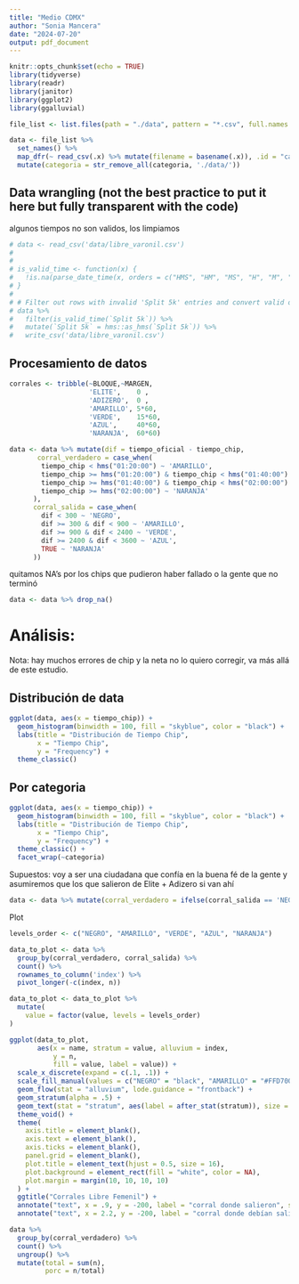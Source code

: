 ---
title: "Medio CDMX"
author: "Sonia Mancera"
date: "2024-07-20"
output: pdf_document
---

```{r setup, include=FALSE}
knitr::opts_chunk$set(echo = TRUE)
library(tidyverse)
library(readr)
library(janitor)
library(ggplot2)
library(ggalluvial)

```


```{r}
file_list <- list.files(path = "./data", pattern = "*.csv", full.names = TRUE)

data <- file_list %>%
  set_names() %>% 
  map_dfr(~ read_csv(.x) %>% mutate(filename = basename(.x)), .id = "categoria") %>% clean_names() %>% 
  mutate(categoria = str_remove_all(categoria, './data/'))
```

## Data wrangling (not the best practice to put it here but fully transparent with the code)

algunos tiempos no son validos, los limpiamos
```{r}
# data <- read_csv('data/libre_varonil.csv')
# 
# 
# is_valid_time <- function(x) {
#   !is.na(parse_date_time(x, orders = c("HMS", "HM", "MS", "H", "M", "S")))
# }
# 
# # Filter out rows with invalid 'Split 5k' entries and convert valid ones
# data %>%
#   filter(is_valid_time(`Split 5k`)) %>%
#   mutate(`Split 5k` = hms::as_hms(`Split 5k`)) %>% 
#   write_csv('data/libre_varonil.csv')
```


## Procesamiento de datos
```{r}
corrales <- tribble(~BLOQUE,~MARGEN,
                    'ELITE',    0 ,
                    'ADIZERO',  0 ,
                    'AMARILLO', 5*60,
                    'VERDE',    15*60,
                    'AZUL',     40*60,
                    'NARANJA',  60*60)
```

```{r}
data <- data %>% mutate(dif = tiempo_oficial - tiempo_chip,
       corral_verdadero = case_when(
        tiempo_chip < hms("01:20:00") ~ 'AMARILLO',
        tiempo_chip >= hms("01:20:00") & tiempo_chip < hms("01:40:00") ~ 'VERDE',
        tiempo_chip >= hms("01:40:00") & tiempo_chip < hms("02:00:00") ~ 'AZUL',
        tiempo_chip >= hms("02:00:00") ~ 'NARANJA'
      ),
      corral_salida = case_when(
        dif < 300 ~ 'NEGRO',
        dif >= 300 & dif < 900 ~ 'AMARILLO',
        dif >= 900 & dif < 2400 ~ 'VERDE',
        dif >= 2400 & dif < 3600 ~ 'AZUL',
        TRUE ~ 'NARANJA'
      ))
```

quitamos NA's por los chips que pudieron haber fallado o la gente que no terminó

```{r}
data <- data %>% drop_na()
```


# Análisis:

Nota: hay muchos errores de chip y la neta no lo quiero corregir, va más allá de este estudio.

## Distribución de data
```{r}
ggplot(data, aes(x = tiempo_chip)) +
  geom_histogram(binwidth = 100, fill = "skyblue", color = "black") +
  labs(title = "Distribución de Tiempo Chip",
       x = "Tiempo Chip",
       y = "Frequency") +
  theme_classic()
```
## Por categoria

```{r}
ggplot(data, aes(x = tiempo_chip)) +
  geom_histogram(binwidth = 100, fill = "skyblue", color = "black") +
  labs(title = "Distribución de Tiempo Chip",
       x = "Tiempo Chip",
       y = "Frequency") +
  theme_classic() +
  facet_wrap(~categoria)
```


Supuestos: voy a ser una ciudadana que confía en la buena fé de la gente y asumiremos que los que salieron de Elite + Adizero si van ahí

```{r}
data <- data %>% mutate(corral_verdadero = ifelse(corral_salida == 'NEGRO', 'NEGRO', corral_verdadero))
```

Plot
```{r}
levels_order <- c("NEGRO", "AMARILLO", "VERDE", "AZUL", "NARANJA")

data_to_plot <- data %>% 
  group_by(corral_verdadero, corral_salida) %>% 
  count() %>% 
  rownames_to_column('index') %>% 
  pivot_longer(-c(index, n))

data_to_plot <- data_to_plot %>%
  mutate(
    value = factor(value, levels = levels_order)
)

ggplot(data_to_plot,
       aes(x = name, stratum = value, alluvium = index,
           y = n,
           fill = value, label = value)) +
  scale_x_discrete(expand = c(.1, .1)) +
  scale_fill_manual(values = c("NEGRO" = "black", "AMARILLO" = "#FFD700", "VERDE" = "darkgreen", "AZUL" = "blue", "NARANJA" = "#FF8C00")) +
  geom_flow(stat = "alluvium", lode.guidance = "frontback") +
  geom_stratum(alpha = .5) +
  geom_text(stat = "stratum", aes(label = after_stat(stratum)), size = 3) +
  theme_void() +
  theme(
    axis.title = element_blank(),
    axis.text = element_blank(),
    axis.ticks = element_blank(),
    panel.grid = element_blank(),
    plot.title = element_text(hjust = 0.5, size = 16),
    plot.background = element_rect(fill = "white", color = NA),
    plot.margin = margin(10, 10, 10, 10)
  ) +
  ggtitle("Corrales Libre Femenil") +
  annotate("text", x = .9, y = -200, label = "corral donde salieron", size = 4, hjust = 0) +
  annotate("text", x = 2.2, y = -200, label = "corral donde debían salir", size = 4, hjust = 1)

```

```{r}
data %>% 
  group_by(corral_verdadero) %>% 
  count() %>% 
  ungroup() %>% 
  mutate(total = sum(n),
         porc = n/total)
```

